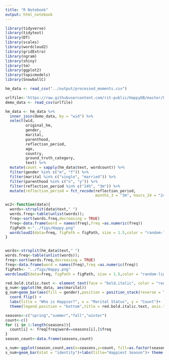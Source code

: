 ```yaml
---
title: "R Notebook"
output: html_notebook
---
```



```r
library(tidyverse)
library(tidytext)
library(DT)
library(scales)
library(wordcloud2)
library(gridExtra)
library(ngram)
library(shiny) 
library(tm)
library(ggplot2)
library(topicmodels)
library(SnowballC)
```


```r
hm_data <- read_csv("../output/processed_moments.csv")

urlfile<-'https://raw.githubusercontent.com/rit-public/HappyDB/master/happydb/data/demographic.csv'
demo_data <- read_csv(urlfile)
```

```r
hm_data <- hm_data %>%
  inner_join(demo_data, by = "wid") %>%
  select(wid,
         original_hm,
         gender, 
         marital, 
         parenthood,
         reflection_period,
         age, 
         country, 
         ground_truth_category, 
         text) %>%
  mutate(count = sapply(hm_data$text, wordcount)) %>%
  filter(gender %in% c("m", "f")) %>%
  filter(marital %in% c("single", "married")) %>%
  filter(parenthood %in% c("n", "y")) %>%
  filter(reflection_period %in% c("24h", "3m")) %>%
  mutate(reflection_period = fct_recode(reflection_period, 
                                        months_3 = "3m", hours_24 = "24h"))
```

```r

wc2<-function(data){
  words<-strsplit(data$text," ")
  words.freq<-table(unlist(words));
  freq<-sort(words.freq,decreasing = TRUE)
  freq<-data.frame(word = names(freq),freq =as.numeric(freq))
  figPath <-"../figs/Happy.png"
  wordcloud2(data=freq, figPath = figPath, size = 1.5,color = "random-light",backgroundColor = "black")
}


words<-strsplit(hm_data$text," ")
words.freq<-table(unlist(words));
freq<-sort(words.freq,decreasing = TRUE)
freq<-data.frame(word = names(freq),freq =as.numeric(freq))
figPath<- "../figs/Happy.png"
wordcloud2(data=freq, figPath = figPath, size = 1.5,color = "random-light",backgroundColor = "black")
```

```r
red.bold.italic.text <- element_text(face = "bold.italic", color = "red",size = 15)
g_num<-ggplot(hm_data, aes(marital))
g_num+geom_bar(aes(fill = gender),position = position_stack(reverse = TRUE)) +
  coord_flip() +
  labs(title = "Who is Happier?", x = "Marital Status", y = "Count")+
  theme(legend.position = "bottom",title = red.bold.italic.text, axis.title = red.bold.italic.text, plot.title = element_text(hjust = 0.5))
```
```r
seasons<-c("spring","summer","fall","winter")
count<-c()
for (i in 1:length(seasons)){
  count[i] <- freq[freq$word==seasons[i],]$freq
}
season_count<-data.frame(seasons,count)

s_num<-ggplot(season_count,aes(x=seasons,y=count, fill=as.factor(seasons)))
s_num+geom_bar(stat = "identity")+labs(title="Happiest Season")+ theme(legend.position = "bottom",title = red.bold.italic.text, axis.title = red.bold.italic.text, plot.title = element_text(hjust = 0.5))
  

```




```r

```

